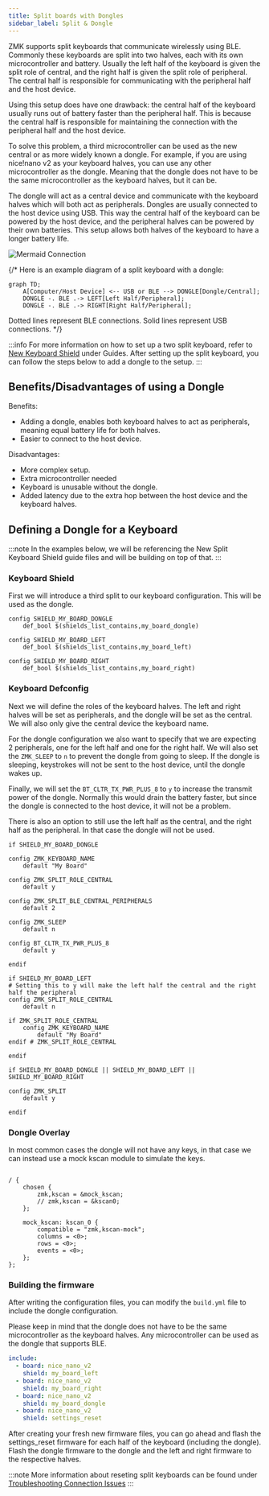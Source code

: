 ```yaml
---
title: Split boards with Dongles
sidebar_label: Split & Dongle
---
```


ZMK supports split keyboards that communicate wirelessly using BLE. Commonly these keyboards are split into two halves, each with its own microcontroller and battery. 
Usually the left half of the keyboard is given the split role of central, and the right half is given the split role of peripheral. 
The central half is responsible for communicating with the peripheral half and the host device.

Using this setup does have one drawback: the central half of the keyboard usually runs out of battery faster than the peripheral half. 
This is because the central half is responsible for maintaining the connection with the peripheral half and the host device.

To solve this problem, a third microcontroller can be used as the new central or as more widely known a dongle. 
For example, if you are using nice!nano v2 as your keyboard halves, you can use any other microcontroller as the dongle. 
Meaning that the dongle does not have to be the same microcontroller as the keyboard halves, but it can be.

The dongle will act as a central device and communicate with the keyboard halves which will both act as peripherals.
Dongles are usually connected to the host device using USB. This way the central half of the keyboard can be powered by the host device, 
and the peripheral halves can be powered by their own batteries. This setup allows both halves of the keyboard to have a longer battery life.


![Mermaid Connection](../assets/splits/mermaid-connection.png)

{/* Here is an example diagram of a split keyboard with a dongle:

```mermaid
graph TD;
    A[Computer/Host Device] <-- USB or BLE --> DONGLE[Dongle/Central];
    DONGLE -. BLE .-> LEFT[Left Half/Peripheral];
    DONGLE -. BLE .-> RIGHT[Right Half/Peripheral];
```

Dotted lines represent BLE connections.
Solid lines represent USB connections. */}

:::info
For more information on how to set up a two split keyboard, refer to [New Keyboard Shield](../development/new-shield.mdx) under Guides.
After setting up the split keyboard, you can follow the steps below to add a dongle to the setup.
:::

## Benefits/Disadvantages of using a Dongle

Benefits:

- Adding a dongle, enables both keyboard halves to act as peripherals, meaning equal battery life for both halves.
- Easier to connect to the host device.

Disadvantages:

- More complex setup.
- Extra microcontroller needed
- Keyboard is unusable without the dongle.
- Added latency due to the extra hop between the host device and the keyboard halves.



## Defining a Dongle for a Keyboard 


:::note
In the examples below, we will be referencing the New Split Keyboard Shield guide files and will be building on top of that.
:::

### Keyboard Shield

First we will introduce a third split to our keyboard configuration. This will be used as the dongle.

```kconfig title="Kconfig.shield"
config SHIELD_MY_BOARD_DONGLE
    def_bool $(shields_list_contains,my_board_dongle)

config SHIELD_MY_BOARD_LEFT
    def_bool $(shields_list_contains,my_board_left)

config SHIELD_MY_BOARD_RIGHT
    def_bool $(shields_list_contains,my_board_right)
```

### Keyboard Defconfig

Next we will define the roles of the keyboard halves. The left and right halves will be set as peripherals, and the dongle will be set as the central.
We will also only give the central device the keyboard name.

For the dongle configuration we also want to specify that we are expecting 2 peripherals, one for the left half and one for the right half.
We will also set the `ZMK_SLEEP` to `n` to prevent the dongle from going to sleep. 
If the dongle is sleeping, keystrokes will not be sent to the host device, until the dongle wakes up.

Finally, we will set the `BT_CLTR_TX_PWR_PLUS_8` to `y` to increase the transmit power of the dongle.
Normally this would drain the battery faster, but since the dongle is connected to the host device, it will not be a problem.

There is also an option to still use the left half as the central, and the right half as the peripheral. In that case the dongle will not be used.


```kconfig title="Kconfig.defconfig"
if SHIELD_MY_BOARD_DONGLE

config ZMK_KEYBOARD_NAME
    default "My Board"

config ZMK_SPLIT_ROLE_CENTRAL
    default y

config ZMK_SPLIT_BLE_CENTRAL_PERIPHERALS
    default 2

config ZMK_SLEEP
    default n

config BT_CLTR_TX_PWR_PLUS_8
    default y

endif

if SHIELD_MY_BOARD_LEFT
# Setting this to y will make the left half the central and the right half the peripheral
config ZMK_SPLIT_ROLE_CENTRAL
    default n

if ZMK_SPLIT_ROLE_CENTRAL
    config ZMK_KEYBOARD_NAME
        default "My Board"
endif # ZMK_SPLIT_ROLE_CENTRAL

endif

if SHIELD_MY_BOARD_DONGLE || SHIELD_MY_BOARD_LEFT || SHIELD_MY_BOARD_RIGHT

config ZMK_SPLIT
    default y

endif
```

### Dongle Overlay

In most common cases the dongle will not have any keys, in that case we can instead use a mock kscan module to simulate the keys.

```dts title="my_board_dongle.overlay"

/ {
    chosen {
        zmk,kscan = &mock_kscan;
        // zmk,kscan = &kscan0;
    };

    mock_kscan: kscan_0 {
        compatible = "zmk,kscan-mock";
        columns = <0>;
        rows = <0>;
        events = <0>;
    };
};
```

### Building the firmware

After writing the configuration files, you can modify the `build.yml` file to include the dongle configuration.

Please keep in mind that the dongle does not have to be the same microcontroller as the keyboard halves.
Any microcontroller can be used as the dongle that supports BLE.

```yaml
include:
  - board: nice_nano_v2
    shield: my_board_left
  - board: nice_nano_v2
    shield: my_board_right
  - board: nice_nano_v2
    shield: my_board_dongle
  - board: nice_nano_v2
    shield: settings_reset
```

After creating your fresh new firmware files, 
you can go ahead and flash the settings_reset firmware for each half of the keyboard (including the dongle).
Flash the dongle firmware to the dongle and the left and right firmware to the respective halves.

:::note
More information about reseting split keyboards can be found under [Troubleshooting Connection Issues](../troubleshooting/connection-issues.mdx#reset-split-keyboard-procedure)
:::
